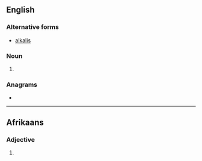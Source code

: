 ==English==

===Alternative forms===
* [[alkalis]]

===Noun===
{{head|en|noun form}}

# {{plural of|en|alkali}}

===Anagrams===
* {{anagrams|en|a=aaeiklls|alkalise}}

----

==Afrikaans==

===Adjective===
{{af-adj||meer alkalies|mees alkaliese}}

# {{lb|af|chemistry}} {{l|en|alkaline}}